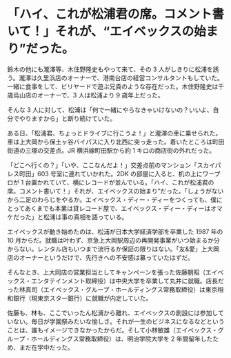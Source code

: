 # 「ハイ、これが松浦君の席。コメント書いて！」それが、“エイベックスの始まり”だった。

鈴木の他にも瀧澤等、木住野隆史もやって来て、その 3 人がしきりに松浦を誘う。瀧澤は久里浜店のオーナーで、港南台店の経営コンサルタントもしていた。一緒に食事をして、ビリヤードで遊ぶ兄貴のような存在だった。木住野隆史は千歳烏山店のオーナーで、3 人は松浦より 9 歳年上だった。

そんな 3 人に対して、松浦は「何で一緒にやらなきゃいけないの？いいよ、自分でやりますから」と断り続けていた。

ある日、「松浦君、ちょっとドライブに行こうよ！」と瀧澤の車に乗せられた。車は上大岡から保土ヶ谷バイパスに入り北西に突っ走った。着いたところは町田街道の三塚の交差点。JR 横浜線町田駅から約 1 キロの商店街の外れだった。

「どこへ行くの？」「いや、ここなんだよ！」交差点前のマンション「スカイパレス町田」603 号室に連れていかれた。2DK の部屋に入ると、机の上にワープロが 1 台置かれていて、横にレコードが並んでいる。「ハイ、これが松浦君の席。コメント書いて！」それが、エイベックスの始まり”だった。「しょうがないから二足のわらじをやるか。エイベックス・ディー・ディーをつくっても、僕にとってあくまでも本業は貸レコード屋で、エイベックス・ディー・ディーはオマケだった」と松浦は事の真相を語っている。

エイベックスが動き始めたのは、松浦が日本大学経済学部を卒業した 1987 年の 10 月からだ。就職は叶わず、京急上大岡駅周辺の再開発事業がいつ始まるか分からない。レンタル店もいつまで流行るか保証の限りはない。「友&愛」上大岡店のオーナーというだけで、先行きへの不安感は募っていたはずだ。

そんなとき、上大岡店の営業担当としてキャンペーンを張った佐藤朝昭（エイベックス・エンタテインメント取締役）は中央大学を卒業して丸井に就職。店長だった林真司（エイベックス・グループ・ホールディングス常務取締役）は東京相和銀行（現東京スター銀行）に就職が内定していた。

佐藤も、林も、ここでいったん松浦から離れ、エイベックスの創設には参加していない。毎日が学園祭みたいな愉しさ。それが一生のビジネスになるなどということは、誰もイメージできなかったからだ。そして小林敏雄（エイベックス・グループ・ホールディングス常務取締役）は、明治学院大学を 2 年間留年したため、まだ在学中だった。

